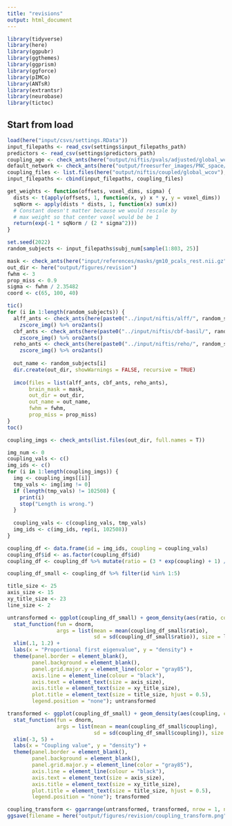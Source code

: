 ```yaml
---
title: "revisions"
output: html_document
---
```


```r
library(tidyverse)
library(here)
library(ggpubr)
library(ggthemes)
library(ggprism)
library(ggforce)
library(pIMCo)
library(ANTsR)
library(extrantsr)
library(neurobase)
library(tictoc)
```

## Start from load
```r
load(here("input/csvs/settings.RData"))
input_filepaths <- read_csv(settings$input_filepaths_path)
predictors <- read_csv(settings$predictors_path)
coupling_age <- check_ants(here("output/niftis/pvals/adjusted/global_wcov_age_fdr05.nii.gz"))
default_network <- check_ants(here("output/freesurfer_images/PNC_space/yeo7_regions/yeo7_7.nii.gz"))
coupling_files <- list.files(here("output/niftis/coupled/global_wcov"), full.names = TRUE)
input_filepaths <- cbind(input_filepaths, coupling_files)
```

```r
get_weights <- function(offsets, voxel_dims, sigma) {
  dists <- t(apply(offsets, 1, function(x, y) x * y, y = voxel_dims))
  sqNorm <- apply(dists * dists, 1, function(x) sum(x))
  # Constant doesn't matter because we would rescale by
  # max weight so that center voxel would be be 1
  return(exp(-1 * sqNorm / (2 * sigma^2)))
}
```

```r
set.seed(2022)
random_subjects <- input_filepaths$subj_num[sample(1:803, 25)]

mask <- check_ants(here("input/references/masks/gm10_pcals_rest.nii.gz"))
out_dir <- here("output/figures/revision")
fwhm <- 3 
prop_miss <- 0.9
sigma <- fwhm / 2.35482
coord <- c(65, 100, 40)
```

```r
tic()
for (i in 1:length(random_subjects)) {
  alff_ants <- check_ants(here(paste0("../input/niftis/alff/", random_subjects[i], "_alffStd.nii.gz"))) %>% 
    zscore_img() %>% oro2ants()
  cbf_ants <- check_ants(here(paste0("../input/niftis/cbf-basil/", random_subjects[i], "_basil.nii.gz"))) %>% 
    zscore_img() %>% oro2ants()
  reho_ants <- check_ants(here(paste0("../input/niftis/reho/", random_subjects[i], "_rehoStd.nii.gz"))) %>% 
    zscore_img() %>% oro2ants()
  
  out_name <- random_subjects[i]
  dir.create(out_dir, showWarnings = FALSE, recursive = TRUE)
  
  imco(files = list(alff_ants, cbf_ants, reho_ants),
       brain_mask = mask,
       out_dir = out_dir,
       out_name = out_name,
       fwhm = fwhm,
       prop_miss = prop_miss)
}
toc()
```

```r
coupling_imgs <- check_ants(list.files(out_dir, full.names = T))

img_num <- 0
coupling_vals <- c()
img_ids <- c()
for (i in 1:length(coupling_imgs)) {
  img <- coupling_imgs[[i]]
  tmp_vals <- img[img != 0]
  if (length(tmp_vals) != 102508) {
    print(i)
    stop("Length is wrong.")
  }
  
  coupling_vals <- c(coupling_vals, tmp_vals)
  img_ids <- c(img_ids, rep(i, 102508))
}

coupling_df <- data.frame(id = img_ids, coupling = coupling_vals)
coupling_df$id <- as.factor(coupling_df$id)
coupling_df <- coupling_df %>% mutate(ratio = (3 * exp(coupling) + 1) / (3 * exp(coupling) + 3))

coupling_df_small <- coupling_df %>% filter(id %in% 1:5)
```

```r
title_size <- 25
axis_size <- 15
xy_title_size <- 23
line_size <- 2

untransformed <- ggplot(coupling_df_small) + geom_density(aes(ratio, color = id, alpha = 0.5), size = line_size, alpha = 0.5) + 
  stat_function(fun = dnorm, 
                args = list(mean = mean(coupling_df_small$ratio), 
                            sd = sd(coupling_df_small$ratio)), size = line_size) +
  xlim(.1, 1.2) +
  labs(x = "Proportional first eigenvalue", y = "density") +
  theme(panel.border = element_blank(), 
        panel.background = element_blank(),
        panel.grid.major.y = element_line(color = "gray85"),
        axis.line = element_line(colour = "black"),
        axis.text = element_text(size = axis_size),
        axis.title = element_text(size = xy_title_size),
        plot.title = element_text(size = title_size, hjust = 0.5),
        legend.position = "none"); untransformed

transformed <- ggplot(coupling_df_small) + geom_density(aes(coupling, color = id), size = line_size) + 
  stat_function(fun = dnorm, 
                args = list(mean = mean(coupling_df_small$coupling), 
                            sd = sd(coupling_df_small$coupling)), size = line_size) +
  xlim(-3, 5) +
  labs(x = "Coupling value", y = "density") +
  theme(panel.border = element_blank(), 
        panel.background = element_blank(),
        panel.grid.major.y = element_line(color = "gray85"),
        axis.line = element_line(colour = "black"),
        axis.text = element_text(size = axis_size),
        axis.title = element_text(size = xy_title_size),
        plot.title = element_text(size = title_size, hjust = 0.5),
        legend.position = "none"); transformed
```

```r
coupling_transform <- ggarrange(untransformed, transformed, nrow = 1, ncol = 2); coupling_transform
ggsave(filename = here("output/figures/revision/coupling_transform.png"), plot = coupling_transform, type = "cairo-png", width = 15.083, height = 6, dpi = 300)
```


